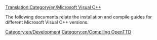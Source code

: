 [[Translation:Category/en/Microsoft Visual C++]]{{en/-}}

The following documents relate the installation and compile guides for different Microsoft Visual C++ versions.

{{en/Warning| Microsoft® Visual C++ is not supported for building binaries for Windows® 9x; use MINGW/Cygwin/BuildOTTD instead.}}

[[Category:en/Development]]
[[Category:en/Compiling OpenTTD]]